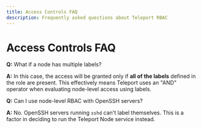 ```yaml
---
title: Access Controls FAQ
description: Frequently asked questions about Teleport RBAC
---
```


# Access Controls FAQ

**Q:** What if a node has multiple labels?

**A:** In this case, the access will be granted only if **all of the labels**
defined in the role are present. This effectively means Teleport uses an "AND"
operator when evaluating node-level access using labels.

**Q:** Can I use node-level RBAC with OpenSSH servers?

**A:** No. OpenSSH servers running `sshd` can't label themselves. This is a factor in deciding to run the Teleport Node service instead.

